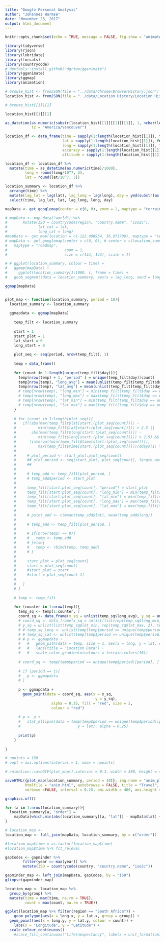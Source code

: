 ```yaml
---
title: "Google Personal Analysis"
author: "Johannes Harmse"
date: "November 23, 2017"
output: html_document
---
```


```r
knitr::opts_chunk$set(echo = TRUE, message = FALSE, fig.show = "animate")
```

```r
library(tidyverse)
library(rjson)
library(lubridate)
library(forcats)
library(countrycode)
# devtools::install_github("dgrtwo/gganimate")
library(gganimate)
library(ggmap)
library(animation)
```

```r
# browse_hist <- fromJSON(file = "../data/Chrome/BrowserHistory.json")
location_hist <- fromJSON(file = "../data/Location History/Location History.json")
```

```r
# browse_hist[[1]][1]
```

```r
location_hist[[1]][1]
```

```r
as_datetime(as.numeric(substr(location_hist[[1]][[1]][[1]], 1, nchar(location_hist[[1]][[1]][[1]])-3)), 
            tz = "America/Vancouver")
```

```r
location_df <- data_frame(time = sapply(1:length(location_hist[[1]]), function(x) location_hist[[1]][[x]]$timestampMs), 
                          lat = sapply(1:length(location_hist[[1]]), function(x) location_hist[[1]][[x]]$latitudeE7), 
                          long = sapply(1:length(location_hist[[1]]), function(x) location_hist[[1]][[x]]$longitudeE7), 
                          accuracy = sapply(1:length(location_hist[[1]]), function(x) location_hist[[1]][[x]]$accuracy), 
                          altitude = sapply(1:length(location_hist[[1]]), function(x) location_hist[[1]][[x]]$altitude))
```

```r
location_df <- location_df %>% 
  mutate(time = as_datetime(as.numeric(time)/1000), 
         long = round(long/10^7, 3), 
         lat = round(lat/10^7, 3))
```

```r
location_summary <- location_df %>% 
  arrange(time) %>% 
  mutate(lag_lat = lag(lat), lag_long = lag(long), day = ymd(substr(as.character(time), 1, 10))) %>% 
  select(time, lag_lat, lat, lag_long, long, day)
```

```r

mapData <- get_googlemap(center = c(0, 0), zoom = 1, maptype = "terrain", source = "google", size = c(360, 240), scale = 1)

# mapData <- map_data("world") %>%
# 		mutate(ISO = countrycode(region, "country.name", "iso2c"), 
# 		       lat_cat = lat, 
# 		       long_cat = long)
#mapData <- get_map(location = c(-122.080954, 36.971709), maptype = "terrain", source = "google", zoom = 14)
# mapData <- get_googlemap(center = c(0, 0), # center = c(location_summary$lag_long[[2]], location_summary$lag_lat[[2]]), 
#   maptype = "roadmap", 
#                          zoom = 1, 
#                          size = c(144, 144), scale = 1)

# # ggplot(location_summary, colour = time) + 
#   ggmap(mapData) + 
#     ggplot(location_summary[1:1000, ], frame = time) + 
#   geom_segment(data = location_summary, aes(x = lag_long, xend = long, y = lag_lat, yend = lat, colour = time))

ggmap(mapData)



```

```r
plot_map <- function(location_summary, period = 10){
  location_summary <- location_summary
  
  ggmapdata <- ggmap(mapData)
    
    temp_filt <- location_summary
  
    start = 1
    start_plot = 1
    lat_start = 0
    long_start = 0
     
    plot_seq <- seq(period, nrow(temp_filt), 1)
    
    temp = data_frame()
    
    for (count in 1:length(unique(temp_filt$day))){
      temp[nrow(temp) + 1, "period" ] = unique(temp_filt$day)[count]
      temp[nrow(temp), "long_avg"] = mean(unlist(temp_filt[temp_filt$day == unique(temp_filt$day)[count], "long"][as.integer(seq(1, nrow(temp_filt[temp_filt$day == unique(temp_filt$day)[count], ]), length.out = 50)), ]), na.rm = TRUE)
      temp[nrow(temp), "lat_avg"] = mean(unlist(temp_filt[temp_filt$day == unique(temp_filt$day)[count], "lat"][as.integer(seq(1, nrow(temp_filt[temp_filt$day == unique(temp_filt$day)[count], ]), length.out = 50)), ]), na.rm = TRUE)
      # temp[nrow(temp), "long_min"] = min(temp_filt[temp_filt$day == unique(temp_filt$day)[count], "long"])
      # temp[nrow(temp), "long_max"] = max(temp_filt[temp_filt$day == unique(temp_filt$day)[count], "long"])
      # temp[nrow(temp), "lat_min"] = min(temp_filt[temp_filt$day == unique(temp_filt$day)[count], "lat"])
      # temp[nrow(temp), "lat_max"] = max(temp_filt[temp_filt$day == unique(temp_filt$day)[count], "lat"])
    }
    
    # for (count in 1:length(plot_seq)){
    #   if((abs(max(temp_filt$lat[start:(plot_seq[count])]) - 
    #          min(temp_filt$lat[start:(plot_seq[count])])) > 2.5 || 
    #       abs(max(temp_filt$long[start:(plot_seq[count])]) - 
    #          min(temp_filt$long[start:(plot_seq[count])])) > 2.5) && 
    #      (interval(min(temp_filt$time[start:(plot_seq[count])]),  
    #          max(temp_filt$time[start:(plot_seq[count])]))/ddays(1) > 0)){
    #     
    #     # plot_period <- start_plot:plot_seq[count]
    #     ## plot_period <- seq(start_plot, plot_seq[count], length.out = ifelse(plot_seq[count] - start > 5, 5, 
    #     ##                                                                   plot_seq[count] - start))  
    #     
    #     # temp_add <- temp_filt[plot_period, ]
    #     # temp_add$period <- start_plot
    #     
    #     temp_filt[start:plot_seq[count], "period"] = start_plot
    #     temp_filt[start:plot_seq[count], "long_min"] = min(temp_filt[start:plot_seq[count], "long"])
    #     temp_filt[start:plot_seq[count], "lat_min"] = min(temp_filt[start:plot_seq[count], "lat"])
    #     temp_filt[start:plot_seq[count], "long_max"] = max(temp_filt[start:plot_seq[count], "long"])
    #     temp_filt[start:plot_seq[count], "lat_max"] = max(temp_filt[start:plot_seq[count], "lat"])
    #     
    #     # point_add <- c(mean(temp_add$lat), mean(temp_add$long))
    #     
    #     # temp_add <- temp_filt[plot_period, ]
    #     
    #     # if(nrow(temp) == 0){
    #     #   temp <- temp_add
    #     # }else{
    #     #   temp <- rbind(temp, temp_add)
    #     # }
    #     
    #     start_plot = plot_seq[count]
    #     start = plot_seq[count]
    #     #start_plot = start
    #     #start = plot_seq[count-1]
    #     
    #   }
    # }
    
    # temp <- temp_filt
    
    for (counter in 1:nrow(temp)){
      temp_sq <- temp[1:counter, ]
      coord_sq <- data_frame(x_sq = unlist(temp_sq$long_avg), y_sq = unlist(temp_sq$lat_avg))
      # coord_sq <- data_frame(x_sq = unlist(list(rep(temp_sq$long_min, 2), rep(temp_sq$long_max, 2))), 
      # y_sq = unlist(list(temp_sq$lat_min, rep(temp_sq$lat_max, 2), temp_sq$lat_min)))
      # # temp_sq_long <- unlist(temp[temp$period == unique(temp$period)[period], c("long_min", "long_max")])
      # # temp_sq_lat <- unlist(temp[temp$period == unique(temp$period)[period], c("long_min", "long_max")])
      # # p <- ggmapdata + 
      #   #   geom_path(data = temp, size = 1, aes(x = long, y = lat, colour = time)) + 
      #   #   labs(title = "Location Data") + 
      #   #   scale_color_gradientn(colours = terrain.colors(10))
      
      # coord_sq <- temp[temp$period == unique(temp$period)[period], ]
      
      # if (period == 1){
      #   p <- ggmapdata
      # }
      
      p <- ggmapdata + 
        geom_point(data = coord_sq, aes(x = x_sq, 
                                         y = y_sq), 
                     alpha = 0.25, fill = "red", size = 2, 
                     colour = "red")
      
      # p <- p + 
      #   stat_ellipse(data = temp[temp$period == unique(temp$period)[period], ], aes(x = long, 
      #                          y = lat), alpha = 0.25)
      
      print(p)
    }
    
}
```

```r
# npoints = 100
# oopt = ani.options(interval = 1, nmax = npoints)

# animation::saveGIF(plot_map(),interval = 0.1, width = 580, height = 400)

saveHTML({plot_map(location_summary, period = 10)}, img.name = "anim_plot", imgdir = "anim_dir", 
         htmlfile = "anim.html", autobrowse = FALSE, title = "Travel", 
         verbose =FALSE, interval = 0.25, ani.width = 480, ani.height = 480)

graphics.off()

```

```r

for (a in 1:nrow(location_summary)){
  location_summary[a, "order"] = 
    mapData[which.min(abs(location_summary[[a, "lat"]] - mapData$lat) + abs(location_summary[[a, "long"]] - mapData$long)), "order"]
}
```

```r
# location_map <- 
location_map <- full_join(mapData, location_summary, by = c("order"))
```

```r
#location_map$time = as.factor(location_map$time)
#location_map$time %>% fct_relevel
```

```r
gapCodes <- gapminder %>%
		filter(year == max(year)) %>%
		mutate(ISO = countrycode(country, "country.name", "iso2c"))

gapminder_map <- left_join(mapData, gapCodes, by = "ISO")
glimpse(gapminder_map)
```

```r
location_map <- location_map %>% 
  group_by(group) %>% 
  mutate(time = max(time, na.rm = TRUE), 
         count = max(count, na.rm = TRUE))
```

```r
ggplot(location_map %>% filter(region == "South Africa")) + 
	geom_polygon(aes(x = long.x, y = lat.x, group = group)) + 
  geom_point(aes(x = long.y, y = lat.y, colour = count)) + 
	labs(x = "Longitude", y = "Latitude") + 
  scale_colour_continuous()
	#scale_fill_continuous("Life\nexpectancy", labels = unit_format(unit = "years"))
```







